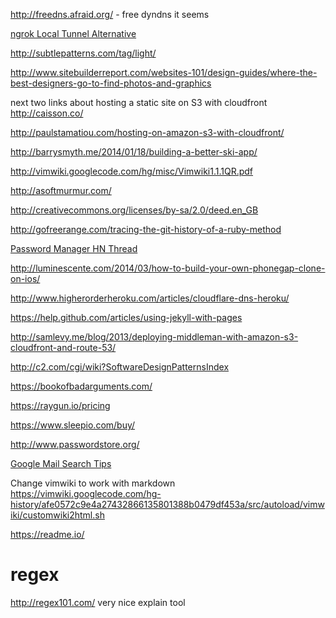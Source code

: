 http://freedns.afraid.org/ - free dyndns it seems

[[http://ngrok.com| ngrok Local Tunnel Alternative]]

http://subtlepatterns.com/tag/light/

http://www.sitebuilderreport.com/websites-101/design-guides/where-the-best-designers-go-to-find-photos-and-graphics


next two links about hosting a static site on S3 with cloudfront
http://caisson.co/

http://paulstamatiou.com/hosting-on-amazon-s3-with-cloudfront/

http://barrysmyth.me/2014/01/18/building-a-better-ski-app/

http://vimwiki.googlecode.com/hg/misc/Vimwiki1.1.1QR.pdf

http://asoftmurmur.com/

http://creativecommons.org/licenses/by-sa/2.0/deed.en_GB

http://gofreerange.com/tracing-the-git-history-of-a-ruby-method

[[https://news.ycombinator.com/item?id=7495337|Password Manager HN Thread]]

http://luminescente.com/2014/03/how-to-build-your-own-phonegap-clone-on-ios/

http://www.higherorderheroku.com/articles/cloudflare-dns-heroku/

https://help.github.com/articles/using-jekyll-with-pages

http://samlevy.me/blog/2013/deploying-middleman-with-amazon-s3-cloudfront-and-route-53/

http://c2.com/cgi/wiki?SoftwareDesignPatternsIndex

https://bookofbadarguments.com/

https://raygun.io/pricing

https://www.sleepio.com/buy/

http://www.passwordstore.org/

[[https://support.google.com/mail/answer/7190?hl=en|Google Mail Search Tips]]

Change vimwiki to work with markdown
https://vimwiki.googlecode.com/hg-history/afe0572c9e4a27432866135801388b0479df453a/src/autoload/vimwiki/customwiki2html.sh

https://readme.io/

= regex =
http://regex101.com/ very nice explain tool
